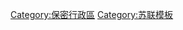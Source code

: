 {{Navbox
| name = 俄罗斯保密行政区
| title = {{flag|Russia}}[[保密行政区]]
| state = {{{state|autocollapse}}}
| image = [[File:Coat of Arms of the Russian Federation.svg|70px|Coat of arms of Russia]]
| bodyclass = hlist
| list1 =
* [[大卡缅]]
* [[福基諾 (濱海邊疆區)|福基諾]]
* [[加吉耶沃]]
* [[克拉斯諾茲納緬斯克 (莫斯科州)|克拉斯諾茲納緬斯克]]
* [[列斯諾伊 (斯維爾德洛夫斯克州)|列斯諾伊]]
* [[梅日戈里耶]]
* [[米爾內 (阿爾漢格爾斯克州)|米爾內]]
* [[諾里爾斯克]]
* [[新烏拉爾斯克]]
* [[奧穆特寧斯克]]
* [[奧斯特羅夫諾伊]]
* [[奧焦爾斯克 (車里雅賓斯克州)|奧焦爾斯克]]
* [[波利亞爾內]]
* [[拉杜日內 (弗拉基米爾州)|拉杜日內]]
* [[薩羅夫]]
* [[北莫爾斯克]]
* [[謝韋爾斯克]]
* [[希哈內]]
* [[斯涅任斯克]]
* [[斯涅日諾戈爾斯克]]
* [[三山城]]
* [[齐奥尔科夫斯基]]
* [[维柳钦斯克]]
* [[扎奧焦爾斯克]]
* [[扎列奇內 (奔薩州)|扎列奇內]]
* [[泽列诺戈尔斯克 (克拉斯诺亚尔斯克边疆区)|澤列諾戈爾斯克]]
* [[热列兹诺戈尔斯克 (克拉斯诺亚尔斯克边疆区)|热列兹诺戈爾斯克]]
* [[兹纳缅斯克 (阿斯特拉罕州)|兹納缅斯克]]
}}<noinclude>
{{collapsible option}}
{{Documentation}}
[[Category:保密行政區]]
[[Category:苏联模板]]
</noinclude>